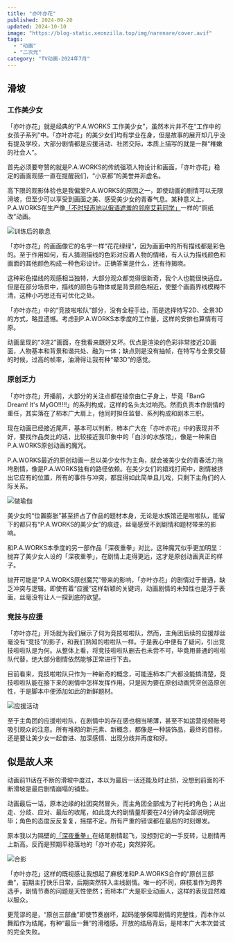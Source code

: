 ```yaml
---
title: "亦叶亦花"
published: 2024-09-20
updated: 2024-10-10
image: "https://blog-static.xeonzilla.top/img/narenare/cover.avif"
tags:
  - "动画"
  - "二次元"
category: "TV动画-2024年7月"
---
```

## 滑坡
### 工作美少女
「亦叶亦花」就是经典的“P.A.WORKS 工作美少女”，虽然本片并不在“工作中的女孩子系列”中。「亦叶亦花」的美少女们均有学业在身，但是故事的展开却几乎没有提及学校，大部分剧情都是应援活动、社团交际，本质上描写的就是一群“稚嫩的社会人”。

首先必须要夸赞的就是P.A.WORKS的传统强项人物设计和画面，「亦叶亦花」稳定的画面观感一直在提醒我们，“小京都”的美誉并非虚名。

高下限的观影体验也是我偏爱P.A.WORKS的原因之一，即使动画的剧情可以无限滑坡，但至少可以享受到画面之美、感受美少女的青春气息。某种意义上，P.A.WORKS在生产像[「不时轻声地以俄语遮羞的邻座艾莉同学」](/posts/roshidere/)一样的“厕纸改”动画。

![训练后的歇息](https://blog-static.xeonzilla.top/img/narenare/01.avif "训练后的歇息")

「亦叶亦花」的画面像它的名字一样“花花绿绿”，因为画面中的所有描线都是彩色的。至于作用如何，有人猜测描线的色彩对应着人物的情绪，有人认为描线颜色和画面的其他颜色构成一种色彩设计。正确答案是什么，还有待揭晓。

这种彩色描线的观感相当独特，大部分观众都觉得很新奇，我个人也能很快适应。但是在部分场景中，描线的颜色与物体或是背景颜色相近，使整个画面界线模糊不清，这种小巧思还有可优化之处。

「亦叶亦花」中的“竞技啦啦队”部分，没有全程手绘，而是选择特写2D、全景3D的方式，略显遗憾。考虑到P.A.WORKS本季度的工作量，这样的安排也算情有可原。

动画呈现的“3渲2”画面，在我看来既好又坏。优点是渲染的色彩非常接近2D画面，人物基本和背景和谐共处、融为一体；缺点则是没有抽帧，在特写与全景交替的时候，过高的帧率，油滑得让我有种“晕3D”的感觉。

### 原创乏力
「亦叶亦花」开播前，大部分的关注点都在绫奈由仁子身上，毕竟「BanG Dream! It's MyGO!!!!!」的系列构成，这样的名头太过响亮。然而负责本作剧情的重任，其实落在了柿本广大肩上，他同时担任监督、系列构成和剧本三职。

现在动画已经接近尾声，基本可以判断，柿本广大在「亦叶亦花」中的表现并不好，要找作品类比的话，比较接近我印象中的「白沙的水族馆」，像是一种来自P.A.WORKS原创动画的魔咒。

P.A.WORKS最近的原创动画一旦以美少女作为主角，就会被美少女的青春活力拖垮剧情，像是P.A.WORKS独有的路径依赖。在美少女们的嬉戏打闹中，剧情被挤出它应有的位置，所有的事件与冲突，都显得如此简单且儿戏，只剩下主角们的人际关系。

![做瑜伽](https://blog-static.xeonzilla.top/img/narenare/02.avif "做瑜伽")

美少女的“位置膨胀”甚至挤占了作品的题材本身，无论是水族馆还是啦啦队，能留下的都只有“P.A.WORKS的美少女”的痕迹，丝毫感受不到剧情和题材带来的影响。

和P.A.WORKS本季度的另一部作品「深夜重拳」对比，这种魔咒似乎更加明显：抛弃了美少女人设的「深夜重拳」，在剧情上走得更远，这才是原创动画真正的样子。

抛开可能是“P.A.WORKS原创魔咒”带来的影响，「亦叶亦花」的剧情过于普通，缺乏冲突与逻辑。即使有着“应援”这样新颖的关键词，动画剧情的未知性也是浮于表面，丝毫没有让人一探到底的欲望。

### 竞技与应援
「亦叶亦花」开场就为我们展示了何为竞技啦啦队，然而，主角团后续的应援却丝毫没有“竞技”的影子，和我们熟知的啦啦队一样。于是我心中便有了疑问，引出竞技啦啦队是为何。从整体上看，将竞技啦啦队删去也未尝不可，毕竟用普通的啦啦队代替，绝大部分剧情依然能够正常进行下去。

目前看来，竞技啦啦队只作为一种新奇的概念，可能连柿本广大都没能搞清楚，竞技啦啦队能在接下来的剧情中怎样发挥作用。只是因为要在原创动画凭空创造原创性，于是脚本中便添加如此的新鲜题材。

![应援活动](https://blog-static.xeonzilla.top/img/narenare/03.avif "应援活动")

至于主角团的应援啦啦队，在剧情中的存在感也相当稀薄，甚至不如运营视频账号吸引观众的注意。所有堆砌的新元素、新概念，都像是一种装饰品，最终的目标，还是要让美少女一起奋进、加深感情、出现分歧并再度和好。

## 似是故人来
动画前11话在不断的滑坡中度过，本以为最后一话还能及时止损，没想到前面的不断滑坡是最后剧情崩塌的铺垫。

动画最后一话，原本边缘的社团突然冒头，而主角团全部成为了衬托的角色；从出走、分歧、应对、最后的收尾，如此庞大的剧情量却要在24分钟内全部说明完毕；角色的态度反反复复，摇摆不定。所有严重的错误都在最后的时刻爆发。

原本我以为隔壁的[「深夜重拳」](/posts/mayopan/)在结尾剧情起飞，没想到它的一手反转，让剧情再上新高。反而是预期平稳落地的「亦叶亦花」突然猝死。

![合影](https://blog-static.xeonzilla.top/img/narenare/04.avif "合影")

「亦叶亦花」这样的既视感让我想起了麻枝准和P.A.WORKS合作的“原创三部曲”，前期主打快乐日常，后期突然转入主线剧情。唯一的不同，麻枝准作为跨界选手，剧情节奏的问题是天性使然；而柿本广大是职业动画人，这样的表现显然难以服众。

更荒谬的是，“原创三部曲”即使节奏崩坏，起码能够保障剧情的完整性，而本作以舞蹈作为结尾，有种“最后一舞”的滑稽感。开放的结局背后，是柿本广大本次尝试的完全失败。
